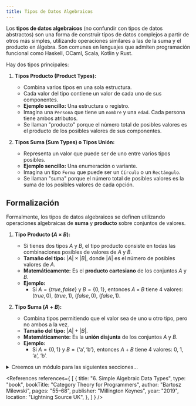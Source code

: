 ```yaml
---
title: Tipos de Datos Algebraicos
---
```


<ReadingTime />
<GithubRepoLink user="r8vnhill" repo="functional-programming-kt" />

Los **tipos de datos algebraicos** (no confundir con tipos de datos abstractos) son una forma de construir tipos de datos complejos a partir de otros más simples, utilizando operaciones similares a las de la suma y el producto en álgebra. Son comunes en lenguajes que admiten programación funcional como Haskell, OCaml, Scala, Kotlin y Rust.

Hay dos tipos principales:

1. **Tipos Producto (Product Types):**
    - Combina varios tipos en una sola estructura.
    - Cada valor del tipo contiene un valor de cada uno de sus componentes.
    - **Ejemplo sencillo:** Una estructura o registro.
    - Imagina una `Persona` que tiene un `nombre` y una `edad`. Cada persona tiene ambos atributos.
    - Se llaman "producto" porque el número total de posibles valores es el producto de los posibles valores de sus componentes.

2. **Tipos Suma (Sum Types) o Tipos Unión:**
    - Representa un valor que puede ser de uno entre varios tipos posibles.
    - **Ejemplo sencillo:** Una enumeración o variante.
    - Imagina un tipo `Forma` que puede ser un `Círculo` o un `Rectángulo`.
    - Se llaman "suma" porque el número total de posibles valores es la suma de los posibles valores de cada opción.

## **Formalización**

Formalmente, los tipos de datos algebraicos se definen utilizando operaciones algebraicas de **suma** y **producto** sobre conjuntos de valores.

1. **Tipo Producto $(A \times B)$:**
    - Si tienes dos tipos $A$ y $B$, el tipo producto consiste en todas las combinaciones posibles de valores de $A$ y $B$.
    - **Tamaño del tipo:** $|A| \times |B|$, donde $|A|$ es el número de posibles valores de $A$.
    - **Matemáticamente:** Es el **producto cartesiano** de los conjuntos $A$ y $B$.
    - **Ejemplo:**
        - Si $A = \{true, false\}$ y $B = \{0, 1\}$, entonces $A \times B$ tiene 4 valores: $(true, 0)$, $(true, 1)$, $(false, 0)$, $(false, 1)$.

2. **Tipo Suma $(A + B)$:**
    - Combina tipos permitiendo que el valor sea de uno u otro tipo, pero no ambos a la vez.
    - **Tamaño del tipo:** $|A| + |B|$.
    - **Matemáticamente:** Es la **unión disjunta** de los conjuntos $A$ y $B$.
    - **Ejemplo:**
        - Si $A = \{0, 1\}$ y $B = \{\text{`a'}, \text{`b'}\}$, entonces $A + B$ tiene 4 valores: $0$, $1$, $\text{`a'}$, $\text{`b'}$.

<details>
    <summary>
        Creemos un módulo para las siguientes secciones...
    </summary>
    
    <BoxedTabs groupId={"os"}>
        <TabItem value="Windows" label="Windows">
            ```powershell
            New-Item -Path 'adt' -ItemType 'Directory' -Force
            '// Intentionally left blank' | Out-File -FilePath 'adt\build.gradle.kts'
            ```
        </TabItem>
        <TabItem value="Windows (corto)" label="Windows (corto)">
            ```powershell
            mkdir adt
            '// Intentionally left blank' > 'adt\build.gradle.kts'
            ```
        </TabItem>
        <TabItem value="Linux/Mac" label="Linux/Mac">
            ```bash
            mkdir adt
            echo '// Intentionally left blank' > 'adt/build.gradle.kts'
            ```
        </TabItem>
    </BoxedTabs>

    Recuerda agregar el nuevo módulo al archivo `settings.gradle.kts`.
</details>

<References references={
    [
        {
            title: "6. Simple Algebraic Data Types",
            type: "book",
            bookTitle: "Category Theory for Programmers",
            author: "Bartosz Milewski",
            pages: "55–68",
            publisher: "Millington Keynes",
            year: "2019",
            location: "Lightning Source UK",
        },
    ]
} />
